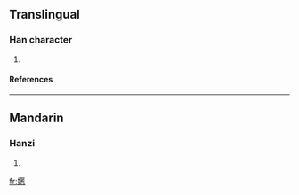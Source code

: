==Translingual==
===Han character===
{{Han char|rn=38|rad=女|as=15|sn=18|four=|canj=女尸口心 (VSRP)}}
# {{defn|Han|sort=女15}}
====References====
{{Han ref|kx=0273.210|dkj=06853|hdz=21085.130|uh=5B3A|ud=23354}}

----
==Mandarin==
===Hanzi===
{{cmn-hanzi|pin=[[nì]] (ni4)|wg=ni<sup>4</sup>}}
# {{defn|Mandarin}}

[[fr:嬺]]